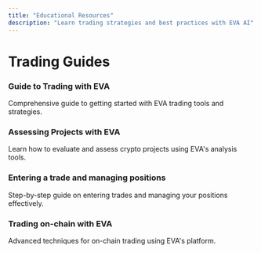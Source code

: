 ```yaml
---
title: "Educational Resources"
description: "Learn trading strategies and best practices with EVA AI"
---
```


<h1 style={{ color:"#f7941d",textAlign:"center" }}>Trading Guides</h1>

<Columns cols={2}>
  <Card href="https://x.com/TTradingCapital/status/1883908311235338662">
    <h3 style={{ color:"#f7941d" }}>Guide to Trading with EVA</h3>
    Comprehensive guide to getting started with EVA trading tools and strategies.
  </Card>
  <Card href="https://x.com/TTradingCapital/status/1884267958366617736">
    <h3 style={{ color:"#f7941d" }}>Assessing Projects with EVA</h3>
Learn how to evaluate and assess crypto projects using EVA's analysis tools.
  </Card>
  <Card href="https://x.com/ttradingcapital/status/1894778242508198319?s=46&t=bHBZSAyGu0ejh07RV1fSRw">
    <h3 style={{ color:"#f7941d" }}>Entering a trade and managing positions</h3>
Step-by-step guide on entering trades and managing your positions effectively.
  </Card>
  <Card href="https://x.com/ttradingcapital/status/1909935235652804738?s=46&t=bHBZSAyGu0ejh07RV1fSRw">
    <h3 style={{ color:"#f7941d" }}>Trading on-chain with EVA</h3>
Advanced techniques for on-chain trading using EVA's platform.
  </Card>
</Columns>